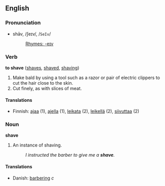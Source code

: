 ==English==
===Pronunciation===
*shāv, /ʃeɪv/, /<tt>SeIv</tt>/
*:[[Rhymes:English:-eɪv|Rhymes: -eɪv]]

===Verb===
'''to shave''' ([[shaves]], [[shaved]], [[shaving]])

# Make bald by using a tool such as a razor or pair of electric clippers to cut the hair close to the skin.
# Cut finely, as with slices of meat.

====Translations====
*Finnish: [[ajaa]] (1), [[ajella]] (1), [[leikata]] (2), [[leikellä]] (2), [[siivuttaa]] (2)

===Noun===
'''shave'''

# An instance of shaving.
#:''I instructed the barber to give me a '''shave'''.''

====Translations====
*Danish: [[barbering]] ''c''
